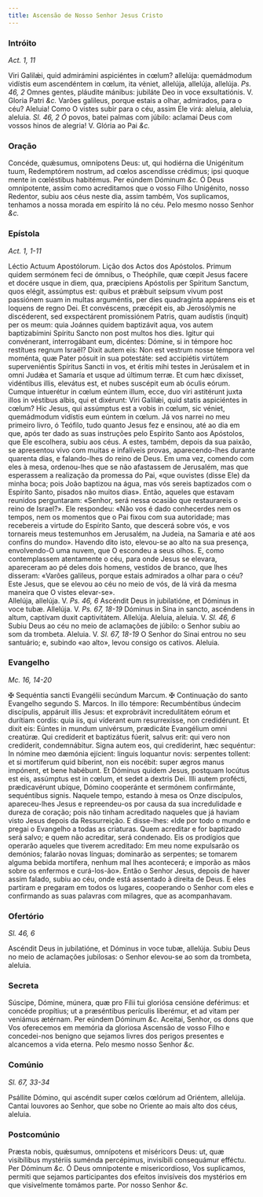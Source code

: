 ```yaml
---
title: Ascensão de Nosso Senhor Jesus Cristo
---
```


### Intróito

_Act. 1, 11_

<div class="grid grid-cols-2 gap-5">
  <span class="text-justify">
    Viri Galilǽi, quid admirámini aspiciéntes in cœlum? allelúja: quemádmodum
    vidístis eum ascendéntem in cœlum, ita véniet, allelúja, allelúja, allelúja.
    <em>Ps. 46, 2</em> Omnes gentes, pláudite mánibus: jubiláte Deo in voce exsultatiónis.
    V. Gloria Patri <em>&c.</em>
  </span>
  <span class="text-justify">
    Varões galileus, porque estais a olhar, admirados, para o céu? Aleluia! Como
    O vistes subir para o céu, assim Ele virá: aleluia, aleluia, aleluia.
    <em>Sl. 46, 2 Ó</em> povos, batei palmas com júbilo: aclamai Deus com vossos
    hinos de alegria! V. Glória ao Pai <em>&c.</em>
  </span>
</div>

### Oração

<div class="grid grid-cols-2 gap-5">
  <span class="text-justify">
    Concéde, quǽsumus, omnípotens Deus: ut, qui hodiérna die Unigénitum tuum,
    Redemptórem nostrum, ad cœlos ascendísse crédimus; ipsi quoque mente in
    cœléstibus habitémus. Per eúndem Dóminum <em>&c.</em>
  </span>
  <span class="text-justify">
    Ó Deus omnipotente, assim como acreditamos que o vosso Filho Unigénito,
    nosso Redentor, subiu aos céus neste dia, assim também, Vos suplicamos,
    tenhamos a nossa morada em espírito lá no céu. Pelo mesmo nosso Senhor
    <em>&c.</em>
  </span>
</div>

### Epístola

_Act. 1, 1-11_

<div class="grid grid-cols-2 gap-5">
  <span class="text-justify">Léctio Actuum Apostólorum.</span>
  <span class="text-justify">Lição dos Actos dos Apóstolos.</span>
  <span class="text-justify">
    Primum quidem sermónem feci de ómnibus, o Theóphile, quæ cœpit Jesus facere
    et docére usque in diem, qua, præcípiens Apóstolis per Spíritum Sanctum,
    quos elégit, assúmptus est: quibus et prǽbuit seípsum vivum post passiónem
    suam in multas arguméntis, per dies quadragínta appárens eis et loquens de
    regno Dei. Et convéscens, præcépit eis, ab Jerosólymis ne discéderent, sed
    exspectárent promissiónem Patris, quam audístis (inquit) per os meum: quia
    Joánnes quidem baptizávit aqua, vos autem baptizabímini Spíritu Sancto non
    post multos hos dies. Igitur qui convénerant, interrogábant eum, dicéntes:
    Dómine, si in témpore hoc restítues regnum Israël? Dixit autem eis: Non est
    vestrum nosse témpora vel moménta, quæ Pater pósuit in sua potestáte: sed
    accipiétis virtútem superveniéntis Spíritus Sancti in vos, et éritis mihi
    testes in Jerúsalem et in omni Judǽa et Samaría et usque ad últimum terræ.
    Et cum hæc dixísset, vidéntibus illis, elevátus est, et nubes suscépit eum
    ab óculis eórum. Cumque intuerétur in cœlum eúntem illum, ecce, duo viri
    astitérunt juxta illos in véstibus albis, qui et dixérunt: Viri Galilǽi,
    quid statis aspiciéntes in cœlum? Hic Jesus, qui assúmptus est a vobis in
    cœlum, sic véniet, quemádmodum vidístis eum eúntem in cœlum.
  </span>
  <span class="text-justify">
    Já vos narrei no meu primeiro livro, ó Teófilo, tudo quanto Jesus fez e
    ensinou, até ao dia em que, após ter dado as suas instruções pelo Espírito
    Santo aos Apóstolos, que Ele escolhera, subiu aos céus. A estes, também,
    depois da sua paixão, se apresentou vivo com muitas e infalíveis provas,
    aparecendo-lhes durante quarenta dias, e falando-lhes do reino de Deus. Em
    uma vez, comendo com eles à mesa, ordenou-lhes que se não afastassem de
    Jerusalém, mas que esperassem a realização da promessa do Pai, «que ouvistes
    (disse Ele) da minha boca; pois João baptizou na água, mas vós sereis
    baptizados com o Espírito Santo, pisados não muitos dias». Então, aqueles
    que estavam reunidos perguntaram: «Senhor, será nessa ocasião que
    restaurareis o reino de Israel?». Ele respondeu: «Não vos é dado conhecerdes
    nem os tempos, nem os momentos que o Pai fixou com sua autoridade; mas
    recebereis a virtude do Espírito Santo, que descerá sobre vós, e vos
    tornareis meus testemunhos em Jerusalém, na Judeia, na Samaria e até aos
    confins do mundo». Havendo dito isto, elevou-se ao alto na sua presença,
    envolvendo-O uma nuvem, que O escondeu a seus olhos. E, como contemplassem
    atentamente o céu, para onde Jesus se elevara, apareceram ao pé deles dois
    homens, vestidos de branco, que lhes disseram: «Varões galileus, porque
    estais admirados a olhar para o céu? Este Jesus, que se elevou ao céu no
    meio de vós, de lá virá da mesma maneira que O vistes elevar-se».
  </span>
</div>

<div class="grid grid-cols-2 gap-5">
  <span class="text-justify">
    Allelúja, allelúja. V. <em>Ps. 46, 6</em> Ascéndit Deus in jubilatióne, et
    Dóminus in voce tubæ. Allelúja. V. <em>Ps. 67, 18-19</em> Dóminus in Sina in
    sancto, ascéndens in altum, captívam duxit captivitátem. Allelúja.
  </span>
  <span class="text-justify">
    Aleluia, aleluia. V. <em>Sl. 46, 6</em> Subiu Deus ao céu no meio de
    aclamações de júbilo: o Senhor subiu ao som da trombeta. Aleluia. V.
    <em>Sl. 67, 18-19</em> O Senhor do Sinai entrou no seu santuário; e, subindo
    «ao alto», levou consigo os cativos. Aleluia.
  </span>
</div>

### Evangelho

_Mc. 16, 14-20_

<div class="grid grid-cols-2 gap-5">
  <span class="text-justify">
    <span class="text-red-500">&#10016;</span> Sequéntia sancti Evangélii
    secúndum Marcum.
  </span>
  <span class="text-justify">
    <span class="text-red-500">&#10016;</span> Continuação do santo Evangelho
    segundo S. Marcos.
  </span>
  <span class="text-justify">
    In illo témpore: Recumbéntibus úndecim discípulis, appáruit illis Jesus: et
    exprobrávit incredulitátem eórum et durítiam cordis: quia iis, qui víderant
    eum resurrexísse, non credidérunt. Et dixit eis: Eúntes in mundum univérsum,
    prædicáte Evangélium omni creatúræ. Qui credíderit et baptizátus fúerit,
    salvus erit: qui vero non credíderit, condemnábitur. Signa autem eos, qui
    credíderint, hæc sequéntur: In nómine meo dæmónia ejícient: linguis
    loquantur novis: serpentes tollent: et si mortíferum quid bíberint, non eis
    nocébit: super ægros manus impónent, et bene habébunt. Et Dóminus quidem
    Jesus, postquam locútus est eis, assúmptus est in cœlum, et sedet a dextris
    Dei. Illi autem profécti, prædicavérunt ubíque, Dómino cooperánte et
    sermónem confirmánte, sequéntibus signis.
  </span>
  <span class="text-justify">
    Naquele tempo, estando à mesa os Onze discípulos, apareceu-lhes Jesus e
    repreendeu-os por causa da sua incredulidade e dureza de coração; pois não
    tinham acreditado naqueles que já haviam visto Jesus depois da Ressurreição.
    E disse-lhes: «Ide por todo o mundo e pregai o Evangelho a todas as
    criaturas. Quem acreditar e for baptizado será salvo; e quem não acreditar,
    será condenado. Eis os prodígios que operarão aqueles que tiverem
    acreditado: Em meu nome expulsarão os demónios; falarão novas línguas;
    dominarão as serpentes; se tomarem alguma bebida mortífera, nenhum mal lhes
    acontecerá; e imporão as mãos sobre os enfermos e curá-los-ão». Então o
    Senhor Jesus, depois de haver assim falado, subiu ao céu, onde está
    assentado à direita de Deus. E eles partiram e pregaram em todos os lugares,
    cooperando o Senhor com eles e confirmando as suas palavras com milagres,
    que as acompanhavam.
  </span>
</div>

### Ofertório

_Sl. 46, 6_

<div class="grid grid-cols-2 gap-5">
  <span class="text-justify">
    Ascéndit Deus in jubilatióne, et Dóminus in voce tubæ, allelúja.
  </span>
  <span class="text-justify">
    Subiu Deus no meio de aclamações jubilosas: o Senhor elevou-se ao som da
    trombeta, aleluia.
  </span>
</div>

### Secreta

<div class="grid grid-cols-2 gap-5">
  <span class="text-justify">
    Súscipe, Dómine, múnera, quæ pro Fílii tui gloriósa censióne deférimus: et
    concéde propítius; ut a præséntibus perículis liberémur, et ad vitam per
    veniámus ætérnam. Per eúndem Dóminum <em>&c.</em>
  </span>
  <span class="text-justify">
    Aceitai, Senhor, os dons que Vos oferecemos em memória da gloriosa Ascensão
    de vosso Filho e concedei-nos benigno que sejamos livres dos perigos
    presentes e alcancemos a vida eterna. Pelo mesmo nosso Senhor <em>&c.</em>
  </span>
</div>

### Comúnio

_Sl. 67, 33-34_

<div class="grid grid-cols-2 gap-5">
  <span class="text-justify">
    Psállite Dómino, qui ascéndit super cœlos cœlórum ad Oriéntem, allelúja.
  </span>
  <span class="text-justify">
    Cantai louvores ao Senhor, que sobe no Oriente ao mais alto dos céus,
    aleluia.
  </span>
</div>

### Postcomúnio

<div class="grid grid-cols-2 gap-5">
  <span class="text-justify">
    Præsta nobis, quǽsumus, omnípotens et miséricors Deus: ut, quæ visibílibus
    mystériis suménda percépimus, invisíbili consequámur efféctu. Per Dóminum
    <em>&c.</em>
  </span>
  <span class="text-justify">
    Ó Deus omnipotente e misericordioso, Vos suplicamos, permiti que sejamos
    participantes dos efeitos invisíveis dos mystérios em que visivelmente
    tomámos parte. Por nosso Senhor <em>&c.</em>
  </span>
</div>

